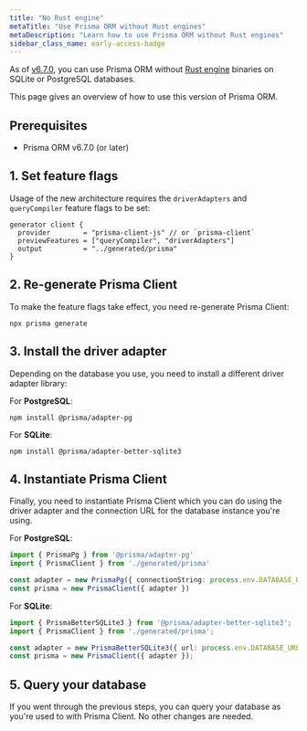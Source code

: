 ```yaml
---
title: "No Rust engine"
metaTitle: "Use Prisma ORM without Rust engines"
metaDescription: "Learn how to use Prisma ORM without Rust engines"
sidebar_class_name: early-access-badge
---
```


As of [v6.7.0](https://github.com/prisma/prisma/releases/tag/6.7.0), you can use Prisma ORM without [Rust engine](/orm/more/under-the-hood/engines) binaries on SQLite or PostgreSQL databases.

This page gives an overview of how to use this version of Prisma ORM.

## Prerequisites

- Prisma ORM v6.7.0 (or later)

## 1. Set feature flags

Usage of the new architecture requires the `driverAdapters` and `queryCompiler` feature flags to be set:

```prisma file=schema.prisma
generator client {
  provider        = "prisma-client-js" // or `prisma-client`
  previewFeatures = ["queryCompiler", "driverAdapters"]
  output          = "../generated/prisma"
}
```

## 2. Re-generate Prisma Client

To make the feature flags take effect, you need re-generate Prisma Client:

```
npx prisma generate
```

## 3. Install the driver adapter

Depending on the database you use, you need to install a different driver adapter library:

For **PostgreSQL**:

```
npm install @prisma/adapter-pg
```

For **SQLite**:

```
npm install @prisma/adapter-better-sqlite3
```

## 4. Instantiate Prisma Client

Finally, you need to instantiate Prisma Client which you can do using the driver adapter and the connection URL for the database instance you're using.

For **PostgreSQL**:

```ts
import { PrismaPg } from '@prisma/adapter-pg'
import { PrismaClient } from './generated/prisma'

const adapter = new PrismaPg({ connectionString: process.env.DATABASE_URL })
const prisma = new PrismaClient({ adapter })
```

For **SQLite**:

```ts
import { PrismaBetterSQLite3 } from '@prisma/adapter-better-sqlite3';
import { PrismaClient } from './generated/prisma';

const adapter = new PrismaBetterSQLite3({ url: process.env.DATABASE_URL })
const prisma = new PrismaClient({ adapter });
```

## 5. Query your database

If you went through the previous steps, you can query your database as you're used to with Prisma Client. No other changes are needed.